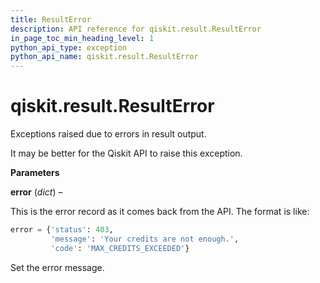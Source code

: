 ```yaml
---
title: ResultError
description: API reference for qiskit.result.ResultError
in_page_toc_min_heading_level: 1
python_api_type: exception
python_api_name: qiskit.result.ResultError
---
```


# qiskit.result.ResultError

<Class id="qiskit.result.ResultError" name="ResultError" isDedicatedPage={true} github="https://github.com/qiskit/qiskit/tree/stable/0.21/qiskit/result/exceptions.py" signature="ResultError(error)">
  Exceptions raised due to errors in result output.

  It may be better for the Qiskit API to raise this exception.

  **Parameters**

  **error** (*dict*) –

  This is the error record as it comes back from the API. The format is like:

  ```python
  error = {'status': 403,
           'message': 'Your credits are not enough.',
           'code': 'MAX_CREDITS_EXCEEDED'}
  ```

  Set the error message.
</Class>

